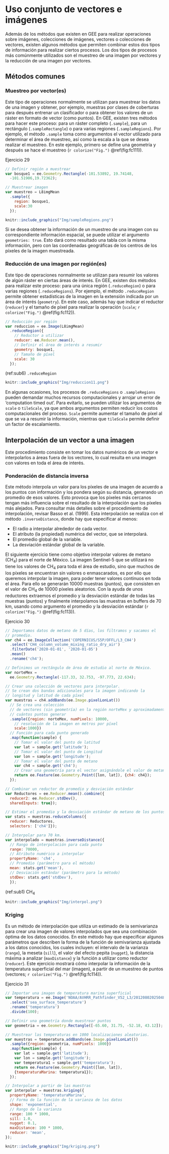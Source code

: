 \newpage

# Uso conjunto de vectores e imágenes

Además de los métodos que existen en GEE para realizar operaciones sobre
imágenes, colecciones de imágenes, vectores o colecciones de vectores,
existen algunos métodos que permiten combinar estos dos tipos de
información para realizar ciertos procesos. Los dos tipos de procesos
más comúnmente utilizados son el muestreo de una imagen por vectores y
la reducción de una imagen por vectores.

## Métodos comunes

### Muestreo por vector(es) {.unnumbered}

\index{sample} \index{sampleRectangle} \index{sampleRegions} Este tipo
de operaciones normalmente se utilizan para muestrear los datos de una
imagen y obtener, por ejemplo, muestras por clases de coberturas para
después entrenar un clasificador o para obtener los valores de un ráster
en formato de vector (como puntos). En GEE, existen tres métodos para
hacer este proceso: para un ráster completo (`.sample`), para un
rectángulo (`.sampleRectangle`) o para varias regiones
(`.sampleRegions`). Por ejemplo, el método `.sample` toma como
argumentos el vector utilizado para determinar el área de muestreo, así
como la escala a la que se desea realizar el muestreo. En este ejemplo,
primero se define una geometría y después se hace el muestreo
(`r colorize("Fig.")` \@ref(fig:fc111)).

Ejercicio 29

```js
// Definir región a muestrear
var bosque1 = ee.Geometry.Rectangle(-101.53892, 19.74148, 
  -101.51906,19.72362);
```

```js
// Muestrear imagen
var muestreo = L8imgMean
  .sample({
    region: bosque1,
    scale:30
  });
```

```r
knitr::include_graphics("Img/sampleRegions.png")
```

::: {.bluebox2 data-latex=""}
::: {.awesomeblock data-latex="{5pt}{\\faLightbulb}{darkblue}"}
Si se desea obtener la información de un muestreo de una imagen con su
correspondiente información espacial, se puede utilizar el argumento
`geometries: true`. Esto dará como resultado una tabla con la misma
información, pero con las coordenadas geográficas de los centros de los
píxeles de la imagen muestreada.
:::
:::

### Reducción de una imagen por región(es) {.unnumbered}

\index{reduceRegion} \index{reduceRegions} Este tipo de operaciones
normalmente se utilizan para resumir los valores de algún ráster en
ciertas áreas de interés. En GEE, existen dos métodos para realizar este
proceso: para una única región (`.reduceRegion`) o para varias regiones
(`.reduceRegions`). Por ejemplo, el método `.reduceRegion` permite
obtener estadísticas de la imagen en la extensión indicada por un área
de interés (`geometry`). En este caso, además hay que indicar el
reductor (`reducer`) y el tamaño de píxel para realizar la operación
(`scale`; `r colorize("Fig.")` \@ref(fig:fc112)).

```js
// Reducción por región
var reduccion = ee.Image(L8imgMean)
  .reduceRegion({
    // Reductor a utilizar
    reducer: ee.Reducer.mean(),
    // Definir el área de interés a resumir
    geometry: bosque1,
    // Tamaño de píxel
    scale: 30
  });
```

(ref:sub6) `.reduceRegion`

```r
knitr::include_graphics("Img/reduccion11.png")
```

::: {.bluebox2 data-latex=""}
::: {.awesomeblock data-latex="{5pt}{\\faLightbulb}{darkblue}"}
En algunas ocasiones, los procesos de `.reduceRegions` o
`.sampleRegions` pueden demandar muchos recursos computacionales y
arrojar un error de 'computation timed out'. Para evitarlo, se pueden
utilizar los argumentos de `scale` o `tileScale`, ya que ambos
argumentos permiten reducir los costos computacionales del proceso.
`Scale` permite aumentar el tamaño de píxel al que se va a resumir la
información, mientras que `tileScale` permite definir un factor de
escalamiento.
:::
:::

## Interpolación de un vector a una imagen

Este procedimiento consiste en tomar los datos numéricos de un vector e
interpolarlos a áreas fuera de los vectores, lo cual resulta en una
imagen con valores en toda el área de interés.

### Ponderación de distancia inversa {.unnumbered}

\index{inverseDistance} Este método interpola un valor para los píxeles
de una imagen de acuerdo a los puntos con información y los pondera
según su distancia, generando un promedio de esos valores. Esto provoca
que los píxeles más cercanos tengan más influencia sobre el resultado de
la interpolación que los píxeles más alejados. Para consultar más
detalles sobre el procedimiento de interpolación, revisar Basso et al.
(1999). Esta interpolación se realiza con el método `.inverseDistance`,
donde hay que especificar al menos:

-   El radio a interpolar alrededor de cada vector.
-   El atributo (la propiedad) numérica del vector, que se interpolará.
-   El promedio global de la variable.
-   La desviación estándar global de la variable.

El siguiente ejercicio tiene como objetivo interpolar valores de metano
(CH~4~) para el norte de México. La imagen Sentinel-5 que se utilizará
no tiene los valores de CH~4~ para toda el área de estudio, sino que
muchos de los píxeles se encuentran sin valores o enmascarados, es por
ello que queremos interpolar la imagen, para poder tener valores
continuos en toda el área. Para ello se generarán 10000 muestras
(puntos), que consisten en el valor de CH~4~ de 10000 píxeles
aleatorios. Con la ayuda de unos reductores extraemos el promedio y la
desviación estándar de todas las muestras (puntos) y finalmente
interpolamos las muestras en buffers de 70 km, usando como argumento el
promedio y la desviación estándar (`r colorize("Fig.")`
\@ref(fig:fc113)).

Ejercicio 30

```js
// Importamos datos de metano de 5 días, los filtramos y sacamos el 
// promedio.
var ch4 = ee.ImageCollection('COPERNICUS/S5P/OFFL/L3_CH4')
  .select('CH4_column_volume_mixing_ratio_dry_air')
  .filterDate('2020-01-01', '2020-01-05')
  .mean()
  .rename('ch4');

// Definimos un rectángulo de área de estudio al norte de México.
var norteMex =
  ee.Geometry.Rectangle(-117.33, 32.753, -97.773, 22.634);

// Crear una colección de vectores para interpolar.
// Se crean dos bandas adicionales para la imagen indicando la 
// longitud y latitud de cada píxel
var muestras = ch4.addBands(ee.Image.pixelLonLat()) 
  // Se crea una colección 
  // de vectores (sin geometría) en la región norteMex y aproximadamente 
  // cuántos puntos generar
  .sample({region: norteMex, numPixels: 10000, 
    // resolución de la imagen en metros por píxel
    scale:1000}) 
  // Función para cada punto generado
  .map(function(sample) { 
    // Tomar el valor del punto de latitud
    var lat = sample.get('latitude'); 
    // Tomar el valor del punto de Longitud
    var lon = sample.get('longitude'); 
    // Tomar el valor del punto de metano
    var ch4 = sample.get('ch4'); 
    // Crear una geometría para el vector asignándole el valor de metano
    return ee.Feature(ee.Geometry.Point([lon, lat]), {ch4: ch4});
  });

// Combinar un reductor de promedio y desviación estándar
var Reductores = ee.Reducer.mean().combine({
  reducer2: ee.Reducer.stdDev(),
  sharedInputs: true});

// Estimar el promedio y la desviación estándar de metano de los puntos.
var stats = muestras.reduceColumns({
  reducer: Reductores,
  selectors: ['ch4']});

// Interpolar para 70 km.
var interpolado = muestras.inverseDistance({
  // Rango de interpolación para cada punto
  range: 70000, 
  // Atributo numérico a interpolar
  propertyName: 'ch4', 
  // Promedio (parámetro para el método)
  mean: stats.get('mean'), 
  // Desviación estándar (parámetro para la método)
  stdDev: stats.get('stdDev'), 
  }); 
```
(ref:sub1) CH~4~

```r
knitr::include_graphics("Img/interpol.png")
```

### Kriging {.unnumbered}

\index{kriging} Es un método de interpolación que utiliza un estimado de
la semivarianza para crear una imagen de valores interpolados que sea
una combinación óptima de los datos conocidos. En este método hay que
especificar algunos parámetros que describen la forma de la función de
semivarianza ajustada a los datos conocidos, los cuales incluyen: el
intervalo de la varianza (`range`), la meseta (`sill`), el valor del
efecto pepita (`nugget`), la distancia máxima a analizar (`maxDistance`)
y la función a utilizar como reductor (`reducer`). Este ejercicio
mostrará cómo interpolar la información de la temperatura superficial
del mar (imagen), a partir de un muestreo de puntos (vectores;
`r colorize("Fig.")` \@ref(fig:fc114)).

Ejercicio 31

```js
// Importar una imagen de temperatura marina superficial
var temperatura = ee.Image('NOAA/AVHRR_Pathfinder_V52_L3/20120802025048')
  .select('sea_surface_temperature')
  .rename('temperatura')
  .divide(100);

// Definir una geometría donde muestrear puntos
var geometria = ee.Geometry.Rectangle([-65.60, 31.75, -52.18, 43.12]);

// Muestrear las temperaturas en 1000 localizaciones aleatorias.
var muestras = temperatura.addBands(ee.Image.pixelLonLat())
  .sample({region: geometria, numPixels: 1000})
  .map(function(sample) {
    var lat = sample.get('latitude');
    var lon = sample.get('longitude');
    var temperatura1 = sample.get('temperatura');
    return ee.Feature(ee.Geometry.Point([lon, lat]), 
    {temperaturaMarina: temperatura1});
  });

// Interpolar a partir de las muestras
var interpolar = muestras.kriging({
  propertyName: 'temperaturaMarina',
  // Forma de la función de la varianza de los datos
  shape: 'exponential', 
  // Rango de la varianza
  range: 100 * 1000, 
  sill: 1.0,
  nugget: 0.1,
  maxDistance: 100 * 1000,
  reducer: 'mean',
});
```

```r
knitr::include_graphics("Img/kriging.png")
```
